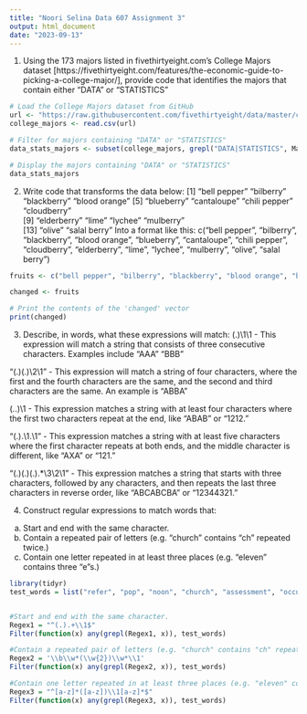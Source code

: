 ```yaml
---
title: "Noori Selina Data 607 Assignment 3"
output: html_document
date: "2023-09-13"
---
```

1. Using the 173 majors listed in fivethirtyeight.com’s College Majors dataset [https://fivethirtyeight.com/features/the-economic-guide-to-picking-a-college-major/], provide code that identifies the majors that contain either "DATA" or "STATISTICS"

```r
# Load the College Majors dataset from GitHub
url <- "https://raw.githubusercontent.com/fivethirtyeight/data/master/college-majors/majors-list.csv"
college_majors <- read.csv(url)

# Filter for majors containing "DATA" or "STATISTICS"
data_stats_majors <- subset(college_majors, grepl("DATA|STATISTICS", Major))

# Display the majors containing "DATA" or "STATISTICS"
data_stats_majors
```
2. Write code that transforms the data below:
[1] "bell pepper"  "bilberry"     "blackberry"   "blood orange"
[5] "blueberry"    "cantaloupe"   "chili pepper" "cloudberry"  
[9] "elderberry"   "lime"         "lychee"       "mulberry"    
[13] "olive"        "salal berry"
Into a format like this:
c("bell pepper", "bilberry", "blackberry", "blood orange", "blueberry", "cantaloupe", "chili pepper", "cloudberry", "elderberry", "lime", "lychee", "mulberry", "olive", "salal berry")

```r
fruits <- c("bell pepper", "bilberry", "blackberry", "blood orange", "blueberry", "cantaloupe", "chili pepper", "cloudberry", "elderberry", "lime", "lychee", "mulberry", "olive", "salal berry")

changed <- fruits

# Print the contents of the 'changed' vector
print(changed)
```

3. Describe, in words, what these expressions will match:
(.)\1\1 - This expression will match a string that consists of three consecutive characters. Examples include "AAA" "BBB" 

"(.)(.)\\2\\1" - This expression will match a string of four characters, where the first and the fourth characters are the same, and the second and third characters are the same. An example is "ABBA"

(..)\1 - This expression matches a string with at least four characters where the first two characters repeat at the end, like "ABAB" or "1212."

"(.).\\1.\\1" - This expression matches a string with at least five characters where the first character repeats at both ends, and the middle character is different, like "AXA" or "121."

"(.)(.)(.).*\\3\\2\\1" - This expression matches a string that starts with three characters, followed by any characters, and then repeats the last three characters in reverse order, like "ABCABCBA" or "12344321."


4. Construct regular expressions to match words that:
a. Start and end with the same character.
b. Contain a repeated pair of letters (e.g. "church" contains "ch" repeated twice.)
c. Contain one letter repeated in at least three places (e.g. "eleven" contains three "e"s.)

```r
library(tidyr)
test_words = list("refer", "pop", "noon", "church", "assessment", "occurrence") 


#Start and end with the same character.
Regex1 = "^(.).+\\1$"
Filter(function(x) any(grepl(Regex1, x)), test_words)
```
```r

#Contain a repeated pair of letters (e.g. "church" contains "ch" repeated twice.)
Regex2 = '\\b\\w*(\\w{2})\\w*\\1'
Filter(function(x) any(grepl(Regex2, x)), test_words)
```
```r
#Contain one letter repeated in at least three places (e.g. "eleven" contains three "e"s.)
Regex3 = "^[a-z]*([a-z])\\1[a-z]*$"
Filter(function(x) any(grepl(Regex3, x)), test_words)
```

